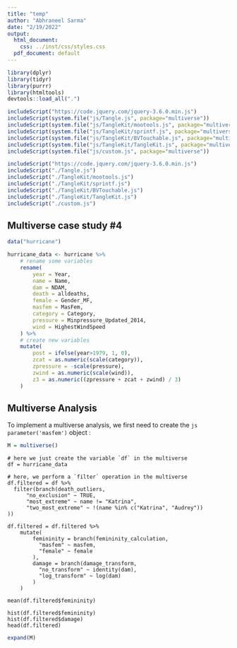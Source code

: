```yaml
---
title: "temp"
author: "Abhraneel Sarma"
date: "2/19/2022"
output:
  html_document:
    css: ../inst/css/styles.css
  pdf_document: default
---
```


```r
library(dplyr)
library(tidyr)
library(purrr)
library(htmltools)
devtools::load_all(".")
```


```r
includeScript("https://code.jquery.com/jquery-3.6.0.min.js")
includeScript(system.file("js/Tangle.js", package="multiverse"))
includeScript(system.file("js/TangleKit/mootools.js", package="multiverse"))
includeScript(system.file("js/TangleKit/sprintf.js", package="multiverse"))
includeScript(system.file("js/TangleKit/BVTouchable.js", package="multiverse"))
includeScript(system.file("js/TangleKit/TangleKit.js", package="multiverse"))
includeScript(system.file("js/custom.js", package="multiverse"))
```


```r
includeScript("https://code.jquery.com/jquery-3.6.0.min.js")
includeScript("./Tangle.js")
includeScript("./TangleKit/mootools.js")
includeScript("./TangleKit/sprintf.js")
includeScript("./TangleKit/BVTouchable.js")
includeScript("./TangleKit/TangleKit.js")
includeScript("./custom.js")
```

## Multiverse case study #4

```r
data("hurricane")

hurricane_data <- hurricane %>%
    # rename some variables
    rename(
        year = Year,
        name = Name,
        dam = NDAM,
        death = alldeaths,
        female = Gender_MF,
        masfem = MasFem,
        category = Category,
        pressure = Minpressure_Updated_2014,
        wind = HighestWindSpeed
    ) %>%
    # create new variables
    mutate(
        post = ifelse(year>1979, 1, 0),
        zcat = as.numeric(scale(category)),
        zpressure = -scale(pressure),
        zwind = as.numeric(scale(wind)),
        z3 = as.numeric((zpressure + zcat + zwind) / 3)
    )
```


## Multiverse Analysis

To implement a multiverse analysis, we first need to create the `js parameter('masfem')` object <damage_transform/>:

```r
M = multiverse()
```

```multiverse
# here we just create the variable `df` in the multiverse
df = hurricane_data

# here, we perform a `filter` operation in the multiverse
df.filtered = df %>%
  filter(branch(death_outliers,
      "no_exclusion" ~ TRUE,
      "most_extreme" ~ name != "Katrina",
      "two_most_extreme" ~ !(name %in% c("Katrina", "Audrey"))
))
```

```multiverse
df.filtered = df.filtered %>%
    mutate(
        femininity = branch(femininity_calculation,
          "masfem" ~ masfem,
          "female" ~ female
        ),
        damage = branch(damage_transform,
          "no_transform" ~ identity(dam),
          "log_transform" ~ log(dam)
        )
    )
```


```multiverse
mean(df.filtered$femininity)
```


```multiverse
hist(df.filtered$femininity)
hist(df.filtered$damage)
head(df.filtered)
```


```r
expand(M)
```


